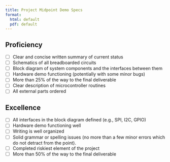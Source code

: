 ```yaml
---
title: Project Midpoint Demo Specs
format:
  html: default
  pdf: default
---
```


## Proficiency
- [ ] Clear and concise written summary of current status
- [ ] Schematics of all breadboarded circuits
- [ ] Block diagram of system components and the interfaces between them
- [ ] Hardware demo functioning (potentially with some minor bugs)
- [ ] More than 25% of the way to the final deliverable
- [ ] Clear description of microcontroller routines
- [ ] All external parts ordered

## Excellence

- [ ] All interfaces in the block diagram defined (e.g., SPI, I2C, GPIO)
- [ ] Hardware demo functioning well
- [ ] Writing is well organized
- [ ] Solid grammar or spelling issues (no more than a few minor errors which do not detract from the point).
- [ ] Completed riskiest element of the project
- [ ] More than 50% of the way to the final deliverable